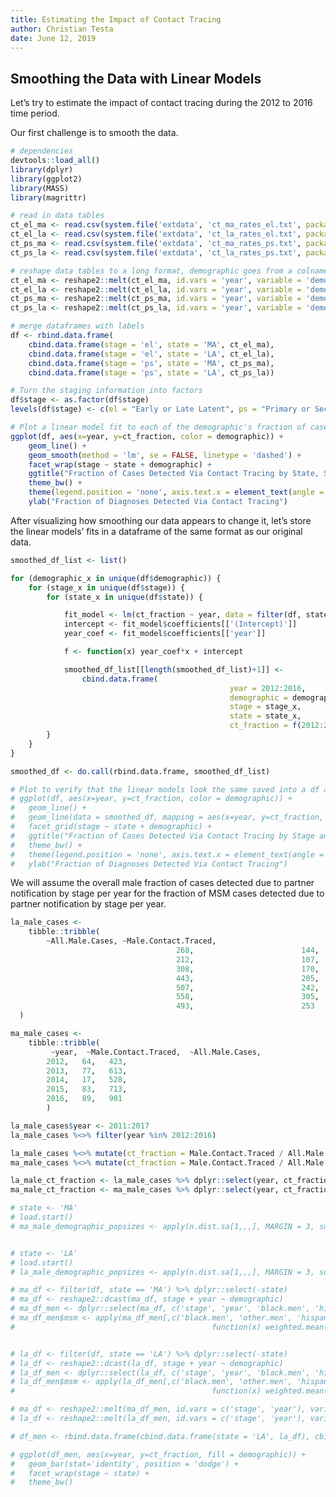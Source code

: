 ```yaml
---
title: Estimating the Impact of Contact Tracing 
author: Christian Testa
date: June 12, 2019
---
```


## Smoothing the Data with Linear Models

Let's try to estimate the impact of contact tracing during the 2012 to 2016 time period.

Our first challenge is to smooth the data.


```r
# dependencies 
devtools::load_all()
library(dplyr)
library(ggplot2)
library(MASS)
library(magrittr)

# read in data tables
ct_el_ma <- read.csv(system.file('extdata', 'ct_ma_rates_el.txt', package='syphilis'), sep='\t') %>% filter(year %in% 2012:2016)
ct_el_la <- read.csv(system.file('extdata', 'ct_la_rates_el.txt', package='syphilis'), sep='\t') %>% filter(year %in% 2012:2016)
ct_ps_ma <- read.csv(system.file('extdata', 'ct_ma_rates_ps.txt', package='syphilis'), sep='\t') %>% filter(year %in% 2012:2016)
ct_ps_la <- read.csv(system.file('extdata', 'ct_la_rates_ps.txt', package='syphilis'), sep='\t') %>% filter(year %in% 2012:2016)

# reshape data tables to a long format, demographic goes from a colname to a variable
ct_el_ma <- reshape2::melt(ct_el_ma, id.vars = 'year', variable = 'demographic', value.name = 'ct_fraction')
ct_el_la <- reshape2::melt(ct_el_la, id.vars = 'year', variable = 'demographic', value.name = 'ct_fraction')
ct_ps_ma <- reshape2::melt(ct_ps_ma, id.vars = 'year', variable = 'demographic', value.name = 'ct_fraction')
ct_ps_la <- reshape2::melt(ct_ps_la, id.vars = 'year', variable = 'demographic', value.name = 'ct_fraction')

# merge dataframes with labels
df <- rbind.data.frame(
	cbind.data.frame(stage = 'el', state = 'MA', ct_el_ma),
	cbind.data.frame(stage = 'el', state = 'LA', ct_el_la),
	cbind.data.frame(stage = 'ps', state = 'MA', ct_ps_ma),
	cbind.data.frame(stage = 'ps', state = 'LA', ct_ps_la))

# Turn the staging information into factors
df$stage <- as.factor(df$stage)
levels(df$stage) <- c(el = "Early or Late Latent", ps = "Primary or Secondary")[levels(df$stage)]

# Plot a linear model fit to each of the demographic's fraction of cases detected via contact tracing
ggplot(df, aes(x=year, y=ct_fraction, color = demographic)) + 
	geom_line() + 
	geom_smooth(method = 'lm', se = FALSE, linetype = 'dashed') + 
	facet_wrap(stage ~ state + demographic) + 
	ggtitle("Fraction of Cases Detected Via Contact Tracing by State, Stage and Demographic") + 
	theme_bw() +
	theme(legend.position = 'none', axis.text.x = element_text(angle = 45, vjust = 0.5)) + 
	ylab("Fraction of Diagnoses Detected Via Contact Tracing")
```

After visualizing how smoothing our data appears to change it, let's store the linear 
models' fits in a dataframe of the same format as our original data.

```r
smoothed_df_list <- list()

for (demographic_x in unique(df$demographic)) { 
	for (stage_x in unique(df$stage)) { 
		for (state_x in unique(df$state)) { 

			fit_model <- lm(ct_fraction ~ year, data = filter(df, state == state_x, demographic == demographic_x, stage == stage_x))
			intercept <- fit_model$coefficients[['(Intercept)']]
			year_coef <- fit_model$coefficients[['year']]

			f <- function(x) year_coef*x + intercept

			smoothed_df_list[[length(smoothed_df_list)+1]] <- 
				cbind.data.frame(
												 year = 2012:2016,
												 demographic = demographic_x,
												 stage = stage_x,
												 state = state_x,
												 ct_fraction = f(2012:2016))
		}
	}
}

smoothed_df <- do.call(rbind.data.frame, smoothed_df_list)

# Plot to verify that the linear models look the same saved into a df as compared to those produced by geom_smooth
# ggplot(df, aes(x=year, y=ct_fraction, color = demographic)) + 
# 	geom_line() + 
# 	geom_line(data = smoothed_df, mapping = aes(x=year, y=ct_fraction, color = demographic), linetype = 'dashed') + 
# 	facet_grid(stage ~ state + demographic) + 
# 	ggtitle("Fraction of Cases Detected Via Contact Tracing by Stage and State") + 
# 	theme_bw() +
# 	theme(legend.position = 'none', axis.text.x = element_text(angle = 45, vjust = 0.5)) + 
# 	ylab("Fraction of Diagnoses Detected Via Contact Tracing")
```

We will assume the overall male fraction of cases detected due to partner notification
by stage per year for the fraction of MSM cases detected due to partner notification by 
stage per year.

```r

la_male_cases <- 
	tibble::tribble(
		~All.Male.Cases, ~Male.Contact.Traced,
									 268,                        144,
									 212,                        107,
									 308,                        170,
									 443,                        205,
									 507,                        242,
									 558,                        305,
									 493,                        253
  )

ma_male_cases <- 
	tibble::tribble(
		 ~year,  ~Male.Contact.Traced,  ~All.Male.Cases,
		2012,   64,   423,
		2013,   77,   613,
		2014,   17,   528,
		2015,   83,   713,
		2016,   89,   901
		)

la_male_cases$year <- 2011:2017
la_male_cases %<>% filter(year %in% 2012:2016)

la_male_cases %<>% mutate(ct_fraction = Male.Contact.Traced / All.Male.Cases)
ma_male_cases %<>% mutate(ct_fraction = Male.Contact.Traced / All.Male.Cases)

la_male_ct_fraction <- la_male_cases %>% dplyr::select(year, ct_fraction)
ma_male_ct_fraction <- ma_male_cases %>% dplyr::select(year, ct_fraction)

# state <- 'MA'
# load.start()
# ma_male_demographic_popsizes <- apply(n.dist.sa[1,,,], MARGIN = 3, sum)[1:3]


# state <- 'LA'
# load.start()
# la_male_demographic_popsizes <- apply(n.dist.sa[1,,,], MARGIN = 3, sum)[1:3]

# ma_df <- filter(df, state == 'MA') %>% dplyr::select(-state)
# ma_df <- reshape2::dcast(ma_df, stage + year ~ demographic)
# ma_df_men <- dplyr::select(ma_df, c('stage', 'year', 'black.men', 'hispanic.men', 'other.men'))
# ma_df_men$msm <- apply(ma_df_men[,c('black.men', 'other.men', 'hispanic.men')], 1, 
# 											 function(x) weighted.mean(x = x, w = ma_male_demographic_popsizes))


# la_df <- filter(df, state == 'LA') %>% dplyr::select(-state)
# la_df <- reshape2::dcast(la_df, stage + year ~ demographic)
# la_df_men <- dplyr::select(la_df, c('stage', 'year', 'black.men', 'hispanic.men', 'other.men'))
# la_df_men$msm <- apply(la_df_men[,c('black.men', 'other.men', 'hispanic.men')], 1, 
# 											 function(x) weighted.mean(x = x, w = la_male_demographic_popsizes))

# ma_df <- reshape2::melt(ma_df_men, id.vars = c('stage', 'year'), variable = 'demographic', value.name = 'ct_fraction')
# la_df <- reshape2::melt(la_df_men, id.vars = c('stage', 'year'), variable = 'demographic', value.name = 'ct_fraction')

# df_men <- rbind.data.frame(cbind.data.frame(state = 'LA', la_df), cbind.data.frame(state = 'MA', ma_df))

# ggplot(df_men, aes(x=year, y=ct_fraction, fill = demographic)) + 
# 	geom_bar(stat='identity', position = 'dodge') + 
# 	facet_wrap(stage ~ state) + 
# 	theme_bw()

```


